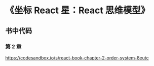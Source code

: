 # 《坐标 React 星：React 思维模型》

## 书中代码

### 第 2 章

https://codesandbox.io/s/react-book-chapter-2-order-system-8eutc
